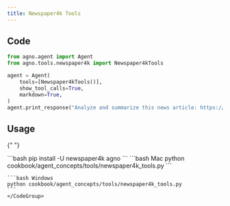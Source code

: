 ```yaml
---
title: Newspaper4k Tools
---
```


## Code

```python cookbook/agent_concepts/tools/newspaper4k_tools.py
from agno.agent import Agent
from agno.tools.newspaper4k import Newspaper4kTools

agent = Agent(
    tools=[Newspaper4kTools()],
    show_tool_calls=True,
    markdown=True,
)
agent.print_response("Analyze and summarize this news article: https://example.com/news")
```

## Usage

<Steps>
  <Snippet file="create-venv-step.mdx" />

{" "}

<Step title="Install libraries">
  ```bash pip install -U newspaper4k agno ```
</Step>

  <Step title="Run Agent">
    <CodeGroup>
    ```bash Mac
    python cookbook/agent_concepts/tools/newspaper4k_tools.py
    ```

    ```bash Windows
    python cookbook/agent_concepts/tools/newspaper4k_tools.py
    ```
    </CodeGroup>

  </Step>
</Steps>
